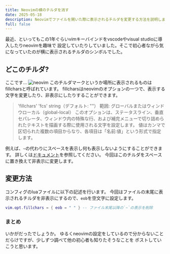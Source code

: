 ```yaml
---
title: Neovimの横のチルダを消す
date: 2025-05-18
description: Neovimでファイルを開いた際に表示されるチルダを変更する方法を説明します。
full: false
---
```


最近、といってもこの1年ぐらいvimキーバインドをvscodeやvisual studioに導入したりneovimを趣味で
設定していたりしていました。そこで初心者ながら気になっていたのが横に表示されるチルダのシンボルでした。

## どこのチルダ?
ここです…
![neovim](@/public/images/replace-tilde/tilde.png)
このチルダマークというか場所に表示されるものはfillcharsと呼ばれています。
fillcharsはneovimのオプションの一つで、表示する文字を変更したり、非表示にしたりすることができます。
> 'fillchars' 'fcs'
> string（デフォルト: ""）
> 範囲: グローバルまたはウィンドウローカル（global-local）
> このオプションは、ステータスライン、垂直セパレータ、ウィンドウ内の特殊な行、および補完メニューで切り詰められたテキストを描画する際に使用される文字を設定します。
> 値はカンマで区切られた複数の項目からなり、各項目は「名前:値」という形式で指定します。

例えば、`~`の代わりにスペースを表示し何も表示しないようにすることができます。
詳しくは[ドキュメント](https://neovim.io/doc/user/options.html#'fillchars')を参照してください。
今回はこのチルダをスペースに置き換えて非表示に変更します。


## 変更方法
コンフィグのluaファイルに以下の記述を行います。
今回はファイルの末尾に表示されるチルダを非表示にするので、`eob`を空文字に設定します。
```lua
vim.opt.fillchars = { eob = " " } -- ファイル末尾以降の`~`の表示を削除
```

### まとめ
いかがだったでしょうか。
ゆるくneovimの設定をしているので分からないことだらけですが、少しずつ調べて他の初心者も知りたそうなことを
ポストしていこうと思います。
